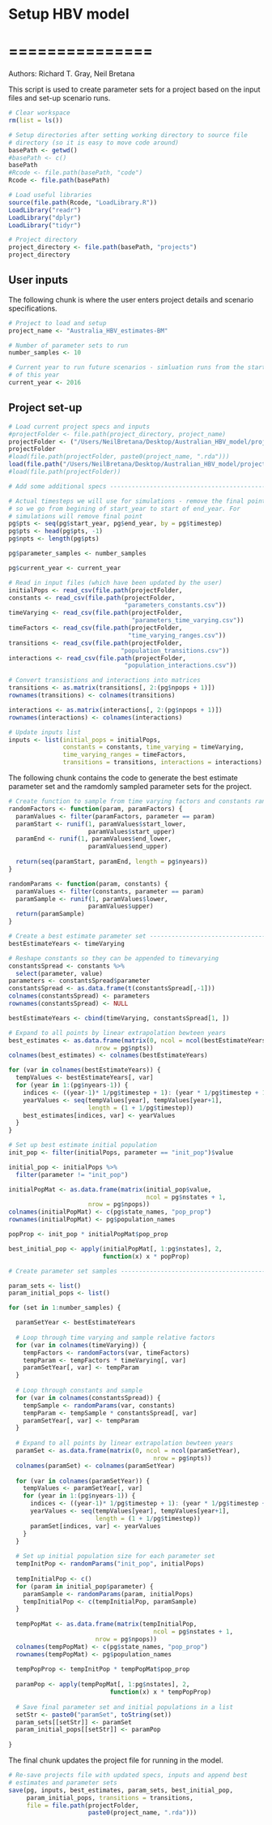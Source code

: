 # Setup HBV model 
# ===============

Authors: Richard T. Gray, Neil Bretana

This script is used to create parameter sets for a project based on the 
input files and set-up scenario runs. 

```r
# Clear workspace
rm(list = ls()) 

# Setup directories after setting working directory to source file 
# directory (so it is easy to move code around)
basePath <- getwd()
#basePath <- c()
basePath
#Rcode <- file.path(basePath, "code")
Rcode <- file.path(basePath)

# Load useful libraries
source(file.path(Rcode, "LoadLibrary.R"))
LoadLibrary("readr")
LoadLibrary("dplyr")
LoadLibrary("tidyr")

# Project directory
project_directory <- file.path(basePath, "projects")
project_directory
```

## User inputs

The following chunk is where the user enters project details and
scenario specifications. 

```r

# Project to load and setup
project_name <- "Australia_HBV_estimates-BM"

# Number of parameter sets to run
number_samples <- 10

# Current year to run future scenarios - simluation runs from the start
# of this year
current_year <- 2016

```

## Project set-up



```r

# Load current project specs and inputs
#projectFolder <- file.path(project_directory, project_name)
projectFolder <- ("/Users/NeilBretana/Desktop/Australian_HBV_model/projects/Australia_HBV_estimates-BM")
projectFolder
#load(file.path(projectFolder, paste0(project_name, ".rda")))
load(file.path("/Users/NeilBretana/Desktop/Australian_HBV_model/projects/Australia_HBV_estimates-BM", paste0(project_name, ".rda")))
#load(file.path(projectFolder))

# Add some additional specs -----------------------------------------------

# Actual timesteps we will use for simulations - remove the final point
# so we go from begining of start_year to start of end_year. For 
# simulations will remove final point
pg$pts <- seq(pg$start_year, pg$end_year, by = pg$timestep)
pg$pts <- head(pg$pts, -1)
pg$npts <- length(pg$pts)

pg$parameter_samples <- number_samples

pg$current_year <- current_year

# Read in input files (which have been updated by the user)
initialPops <- read_csv(file.path(projectFolder,                                "initial_populations.csv"))
constants <- read_csv(file.path(projectFolder,
                                "parameters_constants.csv"))
timeVarying <- read_csv(file.path(projectFolder,
                                  "parameters_time_varying.csv"))
timeFactors <- read_csv(file.path(projectFolder,
                                 "time_varying_ranges.csv"))
transitions <- read_csv(file.path(projectFolder,
                               "population_transitions.csv"))
interactions <- read_csv(file.path(projectFolder,
                                "population_interactions.csv"))

# Convert transistions and interactions into matrices
transitions <- as.matrix(transitions[, 2:(pg$npops + 1)])
rownames(transitions) <- colnames(transitions)

interactions <- as.matrix(interactions[, 2:(pg$npops + 1)])
rownames(interactions) <- colnames(interactions)

# Update inputs list
inputs <- list(initial_pops = initialPops, 
               constants = constants, time_varying = timeVarying,
               time_varying_ranges = timeFactors,
               transitions = transitions, interactions = interactions)

```
  
The following chunk contains the code to generate the best estimate 
parameter set and the ramdomly sampled parameter sets for the project.
  
```r

# Create function to sample from time varying factors and constants range
randomFactors <- function(param, paramFactors) { 
  paramValues <- filter(paramFactors, parameter == param)
  paramStart <- runif(1, paramValues$start_lower, 
                      paramValues$start_upper)
  paramEnd <- runif(1, paramValues$end_lower, 
                      paramValues$end_upper)
  
  return(seq(paramStart, paramEnd, length = pg$nyears))
}

randomParams <- function(param, constants) { 
  paramValues <- filter(constants, parameter == param)
  paramSample <- runif(1, paramValues$lower, 
                      paramValues$upper)
  return(paramSample)
} 

# Create a best estimate parameter set -----------------------------------
bestEstimateYears <- timeVarying

# Reshape constants so they can be appended to timevarying
constantsSpread <- constants %>%
  select(parameter, value)
parameters <- constantsSpread$parameter
constantsSpread <- as.data.frame(t(constantsSpread[,-1]))
colnames(constantsSpread) <- parameters
rownames(constantsSpread) <- NULL

bestEstimateYears <- cbind(timeVarying, constantsSpread[1, ])

# Expand to all points by linear extrapolation bewteen years
best_estimates <- as.data.frame(matrix(0, ncol = ncol(bestEstimateYears), 
                        nrow = pg$npts))
colnames(best_estimates) <- colnames(bestEstimateYears)

for (var in colnames(bestEstimateYears)) {
  tempValues <- bestEstimateYears[, var]
  for (year in 1:(pg$nyears-1)) {
    indices <- ((year-1)* 1/pg$timestep + 1): (year * 1/pg$timestep + 1)
    yearValues <- seq(tempValues[year], tempValues[year+1], 
                      length = (1 + 1/pg$timestep))
    best_estimates[indices, var] <- yearValues
  }  
}

# Set up best estimate initial population
init_pop <- filter(initialPops, parameter == "init_pop")$value

initial_pop <- initialPops %>%
  filter(parameter != "init_pop")

initialPopMat <- as.data.frame(matrix(initial_pop$value, 
                                      ncol = pg$nstates + 1,  
                      nrow = pg$npops))
colnames(initialPopMat) <- c(pg$state_names, "pop_prop")
rownames(initialPopMat) <- pg$population_names

popProp <- init_pop * initialPopMat$pop_prop

best_initial_pop <- apply(initialPopMat[, 1:pg$nstates], 2, 
                          function(x) x * popProp)

# Create parameter set samples --------------------------------------------

param_sets <- list()
param_initial_pops <- list()

for (set in 1:number_samples) {

  paramSetYear <- bestEstimateYears
  
  # Loop through time varying and sample relative factors
  for (var in colnames(timeVarying)) {
    tempFactors <- randomFactors(var, timeFactors)
    tempParam <- tempFactors * timeVarying[, var]
    paramSetYear[, var] <- tempParam
  }
  
  # Loop through constants and sample
  for (var in colnames(constantsSpread)) {
    tempSample <- randomParams(var, constants)
    tempParam <- tempSample * constantsSpread[, var]
    paramSetYear[, var] <- tempParam
  }
  
  # Expand to all points by linear extrapolation bewteen years
  paramSet <- as.data.frame(matrix(0, ncol = ncol(paramSetYear), 
                                        nrow = pg$npts))
  colnames(paramSet) <- colnames(paramSetYear)
  
  for (var in colnames(paramSetYear)) {
    tempValues <- paramSetYear[, var]
    for (year in 1:(pg$nyears-1)) {
      indices <- ((year-1)* 1/pg$timestep + 1): (year * 1/pg$timestep + 1)
      yearValues <- seq(tempValues[year], tempValues[year+1], 
                        length = (1 + 1/pg$timestep))
      paramSet[indices, var] <- yearValues
    }  
  }
  
  # Set up initial population size for each parameter set
  tempInitPop <- randomParams("init_pop", initialPops)
  
  tempInitialPop <- c()
  for (param in initial_pop$parameter) {
    paramSample <- randomParams(param, initialPops)
    tempInitialPop <- c(tempInitialPop, paramSample)
  }
  
  tempPopMat <- as.data.frame(matrix(tempInitialPop, 
                                        ncol = pg$nstates + 1,  
                        nrow = pg$npops))
  colnames(tempPopMat) <- c(pg$state_names, "pop_prop")
  rownames(tempPopMat) <- pg$population_names
  
  tempPopProp <- tempInitPop * tempPopMat$pop_prop
  
  paramPop <- apply(tempPopMat[, 1:pg$nstates], 2, 
                            function(x) x * tempPopProp)
  
  # Save final parameter set and initial populations in a list
  setStr <- paste0("paramSet", toString(set))
  param_sets[[setStr]] <- paramSet
  param_initial_pops[[setStr]] <- paramPop
  
}

```

The final chunk updates the project file for running in the model. 

```r
# Re-save projects file with updated specs, inputs and append best
# estimates and parameter sets
save(pg, inputs, best_estimates, param_sets, best_initial_pop,
     param_initial_pops, transitions = transitions, 
     file = file.path(projectFolder,
                      paste0(project_name, ".rda")))
```
  
               
